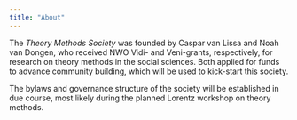 ```yaml
---
title: "About"
---
```


The *Theory Methods Society* was founded by Caspar van Lissa and Noah van Dongen, who received NWO Vidi- and Veni-grants, respectively, for research on theory methods in the social sciences. Both applied for funds to advance community building, which will be used to kick-start this society.

The bylaws and governance structure of the society will be established in due course, most likely during the planned Lorentz workshop on theory methods.
